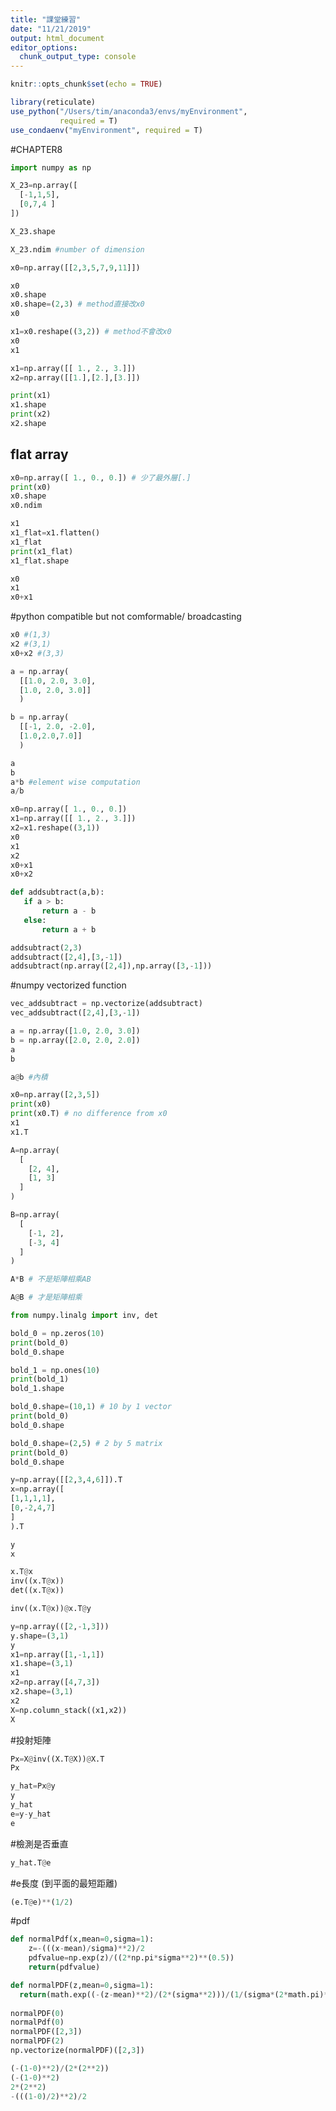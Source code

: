 ```yaml
---
title: "課堂練習"
date: "11/21/2019"
output: html_document
editor_options: 
  chunk_output_type: console
---
```


```r
knitr::opts_chunk$set(echo = TRUE)

library(reticulate)
use_python("/Users/tim/anaconda3/envs/myEnvironment",
           required = T)
use_condaenv("myEnvironment", required = T)
```

#CHAPTER8
```python
import numpy as np
```


```python
X_23=np.array([
  [-1,1,5], 
  [0,7,4 ]
])       

X_23.shape
```

```python
X_23.ndim #number of dimension
```

```python
x0=np.array([[2,3,5,7,9,11]])

x0
x0.shape
x0.shape=(2,3) # method直接改x0
x0
```

```python
x1=x0.reshape((3,2)) # method不會改x0
x0
x1
```

```python
x1=np.array([[ 1., 2., 3.]])
x2=np.array([[1.],[2.],[3.]])

print(x1)
x1.shape 
print(x2)
x2.shape 
```

## flat array

```python
x0=np.array([ 1., 0., 0.]) # 少了最外層[.]
print(x0)
x0.shape
x0.ndim 
```

```python
x1
x1_flat=x1.flatten()
x1_flat
print(x1_flat)
x1_flat.shape
```

```python
x0
x1
x0+x1
```

#python compatible but not comformable/ broadcasting
```python
x0 #(1,3) 
x2 #(3,1)
x0+x2 #(3,3) 
```

```python
a = np.array(
  [[1.0, 2.0, 3.0],
  [1.0, 2.0, 3.0]]
  )  

b = np.array(
  [[-1, 2.0, -2.0],
  [1.0,2.0,7.0]]
  ) 
```

```python
a
b
a*b #element wise computation
a/b
```

```python
x0=np.array([ 1., 0., 0.])
x1=np.array([[ 1., 2., 3.]])
x2=x1.reshape((3,1))
x0
x1
x2
x0+x1
x0+x2
```


```python
def addsubtract(a,b):
   if a > b:
       return a - b
   else:
       return a + b

```

```python
addsubtract(2,3)
addsubtract([2,4],[3,-1])
addsubtract(np.array([2,4]),np.array([3,-1]))
```

#numpy vectorized function
```python
vec_addsubtract = np.vectorize(addsubtract)
vec_addsubtract([2,4],[3,-1])
```

```python
a = np.array([1.0, 2.0, 3.0])
b = np.array([2.0, 2.0, 2.0])
a
b

a@b #內積
```

```python
x0=np.array([2,3,5])
print(x0)
print(x0.T) # no difference from x0
x1
x1.T
```

```python
A=np.array(
  [
    [2, 4],
    [1, 3]
  ]
)

B=np.array(
  [
    [-1, 2],
    [-3, 4]
  ]
)

A*B # 不是矩陣相乘AB

A@B # 才是矩陣相乘
```


```python
from numpy.linalg import inv, det
```

```python
bold_0 = np.zeros(10)
print(bold_0)
bold_0.shape

bold_1 = np.ones(10)
print(bold_1)
bold_1.shape
```

```python
bold_0.shape=(10,1) # 10 by 1 vector
print(bold_0)
bold_0.shape

bold_0.shape=(2,5) # 2 by 5 matrix
print(bold_0)
bold_0.shape
```


```python
y=np.array([[2,3,4,6]]).T
x=np.array([
[1,1,1,1],
[0,-2,4,7]
]
).T

y
x
```

```python
x.T@x
inv((x.T@x))
det((x.T@x))
```

```python
inv((x.T@x))@x.T@y
```

```python
y=np.array(([2,-1,3]))
y.shape=(3,1)
y
x1=np.array([1,-1,1])
x1.shape=(3,1)
x1
x2=np.array([4,7,3])
x2.shape=(3,1)
x2
X=np.column_stack((x1,x2))
X
```
#投射矩陣
```python
Px=X@inv((X.T@X))@X.T
Px
```

```python
y_hat=Px@y
y
y_hat
e=y-y_hat
e
```
#檢測是否垂直
```python
y_hat.T@e
```

#e長度 (到平面的最短距離)
```python
(e.T@e)**(1/2)
```



#pdf
```python
def normalPdf(x,mean=0,sigma=1):
    z=-(((x-mean)/sigma)**2)/2
    pdfvalue=np.exp(z)/((2*np.pi*sigma**2)**(0.5))
    return(pdfvalue)
```

```python
def normalPDF(z,mean=0,sigma=1):
  return(math.exp((-(z-mean)**2)/(2*(sigma**2)))/(1/(sigma*(2*math.pi)**(1/2))))
  
normalPDF(0)
normalPdf(0)
normalPDF([2,3])
normalPDF(2)
np.vectorize(normalPDF)([2,3])
```

```python
(-(1-0)**2)/(2*(2**2))
(-(1-0)**2)
2*(2**2)
-(((1-0)/2)**2)/2
```


